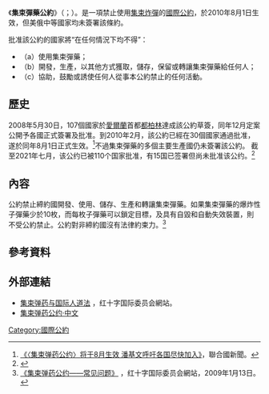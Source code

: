 {{Infobox Treaty
| name                = 集束弹药公约
| image               = Cluster Munitions Convention.svg
| image_width         = 200 px
| caption             = 公约签署国（蓝色）和缔约国（紫色）
| type                = [[裁军|裁军]]公约
| date_drafted        = 2008年5月19日至30日在都柏林签署
| date_signed         = 2008年12月3日
| location_signed     = {{NOR}}奥斯陆
| date_sealed         =
| date_effective      =2010年8月1日<ref name=ClusterConv>[http://www.clusterconvention.org/ Convention on Cluster Munitions] {{Wayback|url=http://www.clusterconvention.org/ |date=20100819162338 }} official website. Retrieved {{Nowrap|18 February}} 2010.</ref>
| condition_effective = 半年后30个国家批准<ref name=Article17>Article 17 of the [http://www.clusterconvention.org/pages/pages_ii/iia_textenglish.html Convention on Cluster Munitions] {{webarchive |url=https://web.archive.org/web/20100819162338/http://www.clusterconvention.org/pages/pages_ii/iia_textenglish.html |date=19 August 2010 }}. Retrieved on {{Nowrap|8 December}} 2008.</ref>
| date_expiration     =
| signatories         = 108<ref name=untc>United Nations Treaty Collection: [http://treaties.un.org/Pages/ViewDetails.aspx?src=TREATY&mtdsg_no=XXVI-6&chapter=26&lang=en Convention on Cluster Munitions] {{Wayback|url=http://treaties.un.org/Pages/ViewDetails.aspx?src=TREATY&mtdsg_no=XXVI-6&chapter=26&lang=en |date=20210307221242 }}.  Retrieved on {{Nowrap|1 August}} 2010.</ref>
| parties             = 102<ref name=untc/>
| depositor           = [[联合国秘书长|联合国秘书长]]<ref name=Article22>Article 22 of the [http://www.clusterconvention.org/pages/pages_ii/iia_textenglish.html Convention on Cluster Munitions] {{webarchive |url=https://web.archive.org/web/20100819162338/http://www.clusterconvention.org/pages/pages_ii/iia_textenglish.html |date=19 August 2010 }}.  Retrieved on {{Nowrap|8 December}} 2008.</ref>
| language            =
| languages           = 阿拉伯语，中文，英文，法文，俄文和西班牙文<ref name=Article23>Article 23 of the [http://www.clusterconvention.org/pages/pages_ii/iia_textenglish.html Convention on Cluster Munitions] {{webarchive |url=https://web.archive.org/web/20100819162338/http://www.clusterconvention.org/pages/pages_ii/iia_textenglish.html |date=19 August 2010 }}.  Retrieved on {{Nowrap|8 December}} 2008.</ref>
| wikisource          = 集束弹药公约
}}
《'''集束彈藥公約'''》（{{lang-fr|La Convention sur les Armes à Sous-Munitions，簡稱'''CASM'''}}；{{lang-en|The Convention on Cluster Munitions，簡稱'''CCM'''}}）。是一項禁止使用[[集束炸彈|集束炸彈]]的[[國際公約|國際公約]]，於2010年8月1日生效，但美俄中等國家均未簽署該條約。

批准該公約的國家將“在任何情況下均不得”：

* （a）使用集束彈藥；
* （b）開發，生產，以其他方式獲取，儲存，保留或轉讓集束彈藥給任何人；
* （c）協助，鼓勵或誘使任何人從事本公約禁止的任何活動。

==歷史==
2008年5月30日，107個國家於[[愛爾蘭|愛爾蘭]]首都[[都柏林|都柏林]]達成該公約草簽，同年12月定案公開予各國正式簽署及批准。到2010年2月，該公約已經在30個國家通過批准，遂於同年8月1日正式生效。<ref>[http://www.un.org/chinese/News/fullstorynews.asp?NewsID=13017 《〈集束弹药公约〉将于8月生效 潘基文呼吁各国尽快加入》]，聯合國新聞。</ref>不過集束彈藥的多個主要生產國仍未簽署該公約。
截至2021年七月，该公约已被110个国家批准，有15国已签署但尚未批准该公约。<ref name=":0">{{Cite web|title=United Nations Treaty Collection|url=https://treaties.un.org/Pages/ViewDetails.aspx?src=IND&mtdsg_no=XXVI-6&chapter=26&clang=_en|access-date=2021-10-25|website=treaties.un.org|language=EN|archive-date=2022-03-22|archive-url=https://web.archive.org/web/20220322103629/https://treaties.un.org/Pages/ViewDetails.aspx?src=IND&mtdsg_no=XXVI-6&chapter=26&clang=_en|dead-url=no}}</ref> 

==內容==
公約禁止締約國開發、使用、儲存、生產和轉讓集束彈藥。如果集束彈藥的爆炸性子彈藥少於10枚，而每枚子彈藥可以鎖定目標，及具有自毀和自動失效裝置，則不受公約禁止。公約對非締約國沒有法律約束力。<ref name=icrc>[http://www.icrc.org/web/chi/sitechi0.nsf/html/cluster-munitions-questions-and-answers-130109 《集束弹药公约——常见问题》] {{Wayback|url=http://www.icrc.org/web/chi/sitechi0.nsf/html/cluster-munitions-questions-and-answers-130109 |date=20200927042642 }}，红十字国际委员会網站，2009年1月13日。</ref>

==參考資料==
{{reflist}}

==外部連結==
*[http://www.icrc.org/WEB/CHI/sitechi0.nsf/htmlall/section-ihl-cluster-munition?OpenDocument 集束弹药与国际人道法] {{Wayback|url=http://www.icrc.org/WEB/CHI/sitechi0.nsf/htmlall/section-ihl-cluster-munition?OpenDocument |date=20111016033633 }}，红十字国际委员会網站。
*[https://www.clusterconvention.org/files/2010/12/chinese-text.pdf 集束弹药公约·中文] {{Wayback|url=https://www.clusterconvention.org/files/2010/12/chinese-text.pdf |date=20220119014203 }}

[[Category:國際公約|Category:國際公約]]